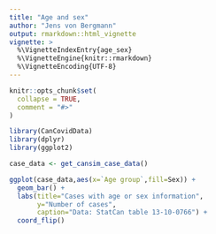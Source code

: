 ```yaml
---
title: "Age and sex"
author: "Jens von Bergmann"
output: rmarkdown::html_vignette
vignette: >
  %\VignetteIndexEntry{age_sex}
  %\VignetteEngine{knitr::rmarkdown}
  %\VignetteEncoding{UTF-8}
---
```


```r
knitr::opts_chunk$set(
  collapse = TRUE,
  comment = "#>"
)
```

```r
library(CanCovidData)
library(dplyr)
library(ggplot2)
```

```r
case_data <- get_cansim_case_data()

ggplot(case_data,aes(x=`Age group`,fill=Sex)) +
  geom_bar() +
  labs(title="Cases with age or sex information",
       y="Number of cases",
       caption="Data: StatCan table 13-10-0766") +
  coord_flip()
```

